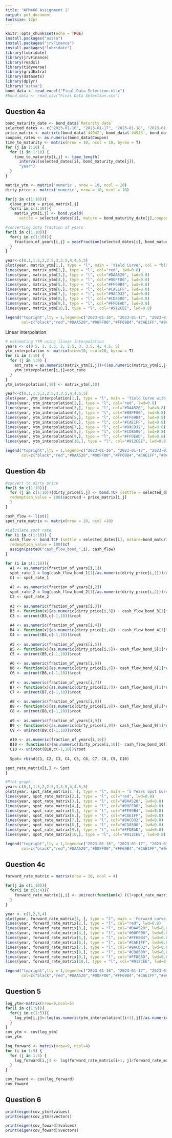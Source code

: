 ```yaml
---
title: "APM466 Assignment 1"
output: pdf_document
fontsize: 12pt
---
```



```r
knitr::opts_chunk$set(echo = TRUE)
install.packages("astsa")
install.packages("jrvFinance")
install.packages("lubridate")
library(lubridate)
library(jrvFinance)
library(readxl)
library(tidyverse) 
library(gridExtra)
library(datasets)
library(dplyr)
library("astsa")
bond_data <- read_excel("Final Data Selection.xlsx")
#bond_data <- read_csv("Final Data Selection.csv")
```

\newpage

## Question 4a
```r
bond_maturity_date <- bond_data$`Maturity date`
selected_dates <- c("2023-01-16", "2023-01-17", "2023-01-18", "2023-01-19", "2023-01-20", "2023-01-23", "2023-01-24", "2023-01-25", "2023-01-26", "2023-01-27")
price_matrix <- matrix(c(bond_data$`44942`, bond_data$`44943`, bond_data$`44944`, bond_data$`44945`, bond_data$`44946`, bond_data$`44949`, bond_data$`44950`, bond_data$`44951`, bond_data$`44952`, bond_data$`44953`),nrow = 10, ncol=10, byrow=TRUE)
coupons_rates <- as.numeric(bond_data$Coupon)
time_to_maturity <- matrix(nrow = 10, ncol = 10, byrow = T)
for (j in 1:10) {
  for (i in 1:10) {
    time_to_maturity[i,j] <- time_length(
      interval(selected_dates[i], bond_maturity_date[j]),
      "year")
  }
}

matrix_ytm <- matrix('numeric', nrow = 10, ncol = 10)
dirty_price <- matrix('numeric', nrow = 10, ncol = 10)

for(j in c(1:10)){
  close_price = price_matrix[,j]
  for(i in c(1:10)){
    matrix_ytm[i,j] <- bond.yield(
      settle = selected_dates[i], mature = bond_maturity_date[j],coupon=coupons_rates[j],freq = 2, close_price[i], convention = c("30/360", "ACT/ACT", "ACT/360", "30/360E"), comp.freq = 2, redemption_value = 100)}}

#converting into fraction of years
for(i in c(1:10)){
  for(j in c(1:10)){
    fraction_of_years[i,j] = yearFraction(selected_dates[i], bond_maturity_date[j], freq = 2, convention = c("30/360", "ACT/ACT", "ACT/360","30/360E"))
  }
}

year<-c(0,1,1.5,2,2.5,3,3.5,4,4.5,5)
plot(year, matrix_ytm[1,], type = "l", main = 'Yield Curve', col = "black", xlab="Years to maturity", ylab = "YTM", lwd=0.8,ylim = c(0.028,0.0445))
lines(year, matrix_ytm[2,], type = "l", col="red", lwd=0.8)
lines(year, matrix_ytm[3,], type = "l", col="#DAA520", lwd=0.8)
lines(year, matrix_ytm[4,], type = "l", col="#00FF00", lwd=0.8)
lines(year, matrix_ytm[5,], type = "l", col="#FF69B4", lwd=0.8)
lines(year, matrix_ytm[6,], type = "l", col="#CAE1FF", lwd=0.8)
lines(year, matrix_ytm[7,], type = "l", col="#9ACD32", lwd=0.8)
lines(year, matrix_ytm[8,], type = "l", col="#CD8500", lwd=0.8)
lines(year, matrix_ytm[9,], type = "l", col="#FFDEAD", lwd=0.8)
lines(year, matrix_ytm[10,], type = "l", col="#912CEE", lwd=0.8)

legend("topright",lty = 1,legend=c("2023-01-16", "2023-01-17", "2023-01-18", "2023-01-19", "2023-01-20", "2023-01-23", "2023-01-24", "2023-01-25", "2023-01-26", "2023-01-27"),
       col=c("black","red","#DAA520","#00FF00","#FF69B4","#CAE1FF","#9ACD32","#CD8500","#FFDEAD","#912CEE"),lwd=0.8,cex=0.7, bty = "n")


```

Linear interpolation
```r
# estimating YTM using linear interpolation
years <- c(0.5, 1, 1.5, 2, 2.5, 3, 3.5, 4, 4.5, 5)
ytm_interpolation <- matrix(nrow=10, ncol=10, byrow = T)
for (i in 1:10) {
  for (j in 1:9) {
    est_rate = as.numeric(matrix_ytm[i,j])+((as.numeric(matrix_ytm[i,j+1])-as.numeric(matrix_ytm[i,j]))/(time_to_maturity[i,(j+1)]-time_to_maturity[i,j]))*(years[j]-time_to_maturity[i,j])
    ytm_interpolation[i,j]=est_rate
  }
}
ytm_interpolation[,10] <- matrix_ytm[,10]

year<-c(0,1,1.5,2,2.5,3,3.5,4,4.5,5)
plot(year, ytm_interpolation[1,], type = "l", main = 'Yield Curve with Linear interpolation', col = "black", xlab="Years to maturity", ylab = "YTM", lwd=0.8, ylim = c(0.028,0.047))
lines(year, ytm_interpolation[2,], type = "l", col="red", lwd=0.8)
lines(year, ytm_interpolation[3,], type = "l", col="#DAA520", lwd=0.8)
lines(year, ytm_interpolation[4,], type = "l", col="#00FF00", lwd=0.8)
lines(year, ytm_interpolation[5,], type = "l", col="#FF69B4", lwd=0.8)
lines(year, ytm_interpolation[6,], type = "l", col="#CAE1FF", lwd=0.8)
lines(year, ytm_interpolation[7,], type = "l", col="#9ACD32", lwd=0.8)
lines(year, ytm_interpolation[8,], type = "l", col="#CD8500", lwd=0.8)
lines(year, ytm_interpolation[9,], type = "l", col="#FFDEAD", lwd=0.8)
lines(year, ytm_interpolation[10,], type = "l", col="#912CEE", lwd=0.8)

legend("topright",lty = 1,legend=c("2023-01-16", "2023-01-17", "2023-01-18", "2023-01-19", "2023-01-20", "2023-01-23", "2023-01-24", "2023-01-25", "2023-01-26", "2023-01-27"),
       col=c("black","red","#DAA520","#00FF00","#FF69B4","#CAE1FF","#9ACD32","#CD8500","#FFDEAD","#912CEE"),lwd=0.8,cex=0.7, bty = "n")

```


\newpage
## Question 4b
```r

#convert to dirty price
for(i in c(1:10)){
  for (j in c(1:10)){dirty_price[i,j] <- bond.TCF (settle = selected_dates[i], mature=bond_maturity_date[j], coupon=coupons_rates[j], freq=2, convention = c("30/360", "ACT/ACT", "ACT/360", "30/360E"),
  redemption_value = 100)$accrued + price_matrix[i,j]
  }
}

cash_flow <- list()
spot_rate_matrix <- matrix(nrow = 10, ncol =10)

#Calculate spot rate
for (i in c(1:10)) {
  cash_flow <- bond.TCF (settle = selected_dates[i], mature=bond_maturity_date[i], coupon=coupons_rates[i], freq=2, convention = c("30/360", "ACT/ACT", "ACT/360", "30/360E"),
  redemption_value = 100)$cf
  assign(paste0("cash_flow_bond_",i), cash_flow)
}

for (i in c(1:10)){
  A1 <- as.numeric(fraction_of_years[i,1])
  spot_rate_1 = log(cash_flow_bond_1[1]/as.numeric(dirty_price[i,1]))/as.numeric(fraction_of_years[i,1])
  C1 <- spot_rate_1
  
  A2 <- as.numeric(fraction_of_years[i,2])
  spot_rate_2 = log(cash_flow_bond_2[1]/as.numeric(dirty_price[i,2]))/as.numeric(fraction_of_years[i,2])
  C2 <- spot_rate_2
  
  A3 <- as.numeric(fraction_of_years[i,3])
  B3 <- function(x){as.numeric(dirty_price[i,3]) - cash_flow_bond_3[1]*exp(-C1*A1)- cash_flow_bond_3[2]*exp(-C2*A2) - cash_flow_bond_3[3]*exp(-x*A3)}
  C3 <- uniroot(B3,c(-1,10))$root
  
  A4 <- as.numeric(fraction_of_years[i,4])
  B4 <- function(x){as.numeric(dirty_price[i,4]) - cash_flow_bond_4[1]*exp(-C1*A1)- cash_flow_bond_4[2]*exp(-C2*A2) - cash_flow_bond_4[3]*exp(-C3*A3) - cash_flow_bond_4[4]*exp(-x*A4)}
  C4 <- uniroot(B4,c(-1,10))$root
  
  A5 <- as.numeric(fraction_of_years[i,5])
  B5 <- function(x){as.numeric(dirty_price[i,5])- cash_flow_bond_5[1]*exp(-C1*A1) - cash_flow_bond_5[2]*exp(-C2*A2)- cash_flow_bond_5[3]*exp(-C3*A3) - cash_flow_bond_5[4]*exp(-C4*A4) - cash_flow_bond_5[5]*exp(-x*A5)}
  C5 <- uniroot(B5,c(-1,10))$root
  
  A6 <- as.numeric(fraction_of_years[i,6])
  B6 <- function(x){as.numeric(dirty_price[i,6])- cash_flow_bond_6[1]*exp(-C1*A1)- cash_flow_bond_6[2]*exp(-C2*A2) - cash_flow_bond_6[3]*exp(-C3*A3)- cash_flow_bond_6[4]*exp(-C4*A4) - cash_flow_bond_6[5]*exp(-C5*A5) - cash_flow_bond_6[6]*exp(-x*A6)}
  C6 <- uniroot(B6,c(-1,10))$root
  
  A7 <- as.numeric(fraction_of_years[i,7])
  B7 <- function(x){as.numeric(dirty_price[i,7])- cash_flow_bond_7[1]*exp(-C1*A1) - cash_flow_bond_7[2]*exp(-C2*A2)- cash_flow_bond_7[3]*exp(-C3*A3) - cash_flow_bond_7[4]*exp(-C4*A4)- cash_flow_bond_7[5]*exp(-C5*A5) - cash_flow_bond_7[6]*exp(-C6*A6) - cash_flow_bond_7[7]*exp(-x*A7)}
  C7 <- uniroot(B7,c(-1,10))$root
  
  A8 <- as.numeric(fraction_of_years[i,8])
  B8 <- function(x){as.numeric(dirty_price[i,8])- cash_flow_bond_8[1]*exp(-C1*A1) - cash_flow_bond_8[2]*exp(-C2*A2) - cash_flow_bond_8[3]*exp(-C3*A3)- cash_flow_bond_8[4]*exp(-C4*A4) - cash_flow_bond_8[5]*exp(-C5*A5)- cash_flow_bond_8[6]*exp(-C6*A6) - cash_flow_bond_8[7]*exp(-C7*A7) - cash_flow_bond_8[8]*exp(-x*A8)}
  C8 <- uniroot(B8,c(-1,10))$root
  
  A9 <- as.numeric(fraction_of_years[i,9])
  B9 <- function(x){as.numeric(dirty_price[i,9])- cash_flow_bond_9[1]*exp(-C1*A1) - cash_flow_bond_9[2]*exp(-C2*A2) - cash_flow_bond_9[3]*exp(-C3*A3) - cash_flow_bond_9[4]*exp(-C4*A4)- cash_flow_bond_9[5]*exp(-C5*A5) - cash_flow_bond_9[6]*exp(-C6*A6)- cash_flow_bond_9[7]*exp(-C7*A7) - cash_flow_bond_9[8]*exp(-C8*A8) - cash_flow_bond_9[9]*exp(-x*A9)}
  C9 <- uniroot(B9,c(-1,10))$root
  
  A10 <- as.numeric(fraction_of_years[i,10])
  B10 <- function(x){as.numeric(dirty_price[i,10])- cash_flow_bond_10[1]*exp(-C1*A1)- cash_flow_bond_10[2]*exp(-C2*A2) - cash_flow_bond_10[3]*exp(-C3*A3) - cash_flow_bond_10[4]*exp(-C4*A4) - cash_flow_bond_10[5]*exp(-C5*A5)- cash_flow_bond_10[6]*exp(-C6*A6) - cash_flow_bond_10[7]*exp(-C7*A7)- cash_flow_bond_10[8]*exp(-C8*A8) - cash_flow_bond_10[9]*exp(-C9*A9) - cash_flow_bond_10[10]*exp(-x*A10)}
  C10 <- uniroot(B10,c(-1,10))$root
  
  Spot= rbind(C1, C2, C3, C4, C5, C6, C7, C8, C9, C10)

spot_rate_matrix[i,] <- Spot
}

#Plot graph
year<-c(0,1,1.5,2,2.5,3,3.5,4,4.5,5)
plot(year, spot_rate_matrix[1, ], type = "l", main = '5 Years Spot Curve', col = "black", xlab="Years to maturity", ylab = "Spot Rate", lwd=0.8,ylim = c(0.028,0.0445))
lines(year, spot_rate_matrix[2,], type = "l", col="red", lwd=0.8)
lines(year, spot_rate_matrix[3,], type = "l", col="#DAA520", lwd=0.8)
lines(year, spot_rate_matrix[4,], type = "l", col="#00FF00", lwd=0.8)
lines(year, spot_rate_matrix[5,], type = "l", col="#FF69B4", lwd=0.8)
lines(year, spot_rate_matrix[6,], type = "l", col="#CAE1FF", lwd=0.8)
lines(year, spot_rate_matrix[7,], type = "l", col="#9ACD32", lwd=0.8)
lines(year, spot_rate_matrix[8,], type = "l", col="#CD8500", lwd=0.8)
lines(year, spot_rate_matrix[9,], type = "l", col="#FFDEAD", lwd=0.8)
lines(year, spot_rate_matrix[10,], type = "l", col="#912CEE", lwd=0.8)

legend("topright",lty = 1,legend=c("2023-01-16", "2023-01-17", "2023-01-18", "2023-01-19", "2023-01-20", "2023-01-23", "2023-01-24", "2023-01-25", "2023-01-26", "2023-01-27"),
       col=c("black","red","#DAA520","#00FF00","#FF69B4","#CAE1FF","#9ACD32","#CD8500","#FFDEAD","#912CEE"),lwd=0.8,cex=0.7, bty = "n")

```
\newpage
## Question 4c
```r
forward_rate_matrix = matrix(nrow = 10, ncol = 4)

for(j in c(1:10)){
  for(i in c(1:4)){
    forward_rate_matrix[j,i] <- uniroot(function(x) ((1+spot_rate_matrix[j,1]/2)^2)*((1+x/2)^(2*i)) - (1+spot_rate_matrix[j,i+1]/2)^(2*(i+1)),c(0,10))$root
  }
}

year <- c(1,2,3,4)
plot(year, forward_rate_matrix[1, ], type = "l", main = 'Forward curve', col = "black", xlab="Time from 1yr", ylab = "Foward Rate", lwd=0.8, ylim=c(0.032,0.049))
lines(year, forward_rate_matrix[2,], type = "l", col="red", lwd=0.8)
lines(year, forward_rate_matrix[3,], type = "l", col="#DAA520", lwd=0.8)
lines(year, forward_rate_matrix[4,], type = "l", col="#00FF00", lwd=0.8)
lines(year, forward_rate_matrix[5,], type = "l", col="#FF69B4", lwd=0.8)
lines(year, forward_rate_matrix[6,], type = "l", col="#CAE1FF", lwd=0.8)
lines(year, forward_rate_matrix[7,], type = "l", col="#9ACD32", lwd=0.8)
lines(year, forward_rate_matrix[8,], type = "l", col="#CD8500", lwd=0.8)
lines(year, forward_rate_matrix[9,], type = "l", col="#FFDEAD", lwd=0.8)
lines(year, forward_rate_matrix[10,], type = "l", col="#912CEE", lwd=0.8)

legend("topright",lty = 1,legend=c("2023-01-16", "2023-01-17", "2023-01-18", "2023-01-19", "2023-01-20", "2023-01-23", "2023-01-24", "2023-01-25", "2023-01-26", "2023-01-27"),
       col=c("black","red","#DAA520","#00FF00","#FF69B4","#CAE1FF","#9ACD32","#CD8500","#FFDEAD","#912CEE"),lwd=0.8,cex=0.7, bty = "n")

```


\newpage
## Question 5

```r
log_ytm<-matrix(nrow=9,ncol=5)
for(i in c(1:9)){
  for(j in c(1:5)){
    log_ytm[i,j]<-log(as.numeric(ytm_interpolation[(i+1),j])/as.numeric(ytm_interpolation[i,j]))
  }
}
cov_ytm <- cov(log_ytm)
cov_ytm

log_forward <- matrix(nrow=9, ncol=4)
for (i in 1:9) {
  for (j in 1:4) {
    log_forward[i,j] <- log(forward_rate_matrix[i+1, j]/forward_rate_matrix[i,j])
  }
}

cov_foward <- cov(log_forward)
cov_foward
```

\newpage
## Question 6

```r
print(eigen(cov_ytm)$values)
print(eigen(cov_ytm)$vectors)

print(eigen(cov_foward)$values)
print(eigen(cov_foward)$vectors)

```




